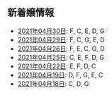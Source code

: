 新着嬢情報
----

- [2021年04月30日](/new/2021-04-30): F, C, E, D, G
- [2021年04月29日](/new/2021-04-29): F, C, G, E, D
- [2021年04月26日](/new/2021-04-26): F, E, C, G, D
- [2021年04月25日](/new/2021-04-25): C, E, F, D, G
- [2021年04月22日](/new/2021-04-22): E, F, D, C
- [2021年04月19日](/new/2021-04-19): D, F, G, E, C
- [2021年04月18日](/new/2021-04-18): C, D, G
